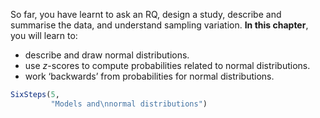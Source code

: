 ::: {.objectivesBox .objectives data-latex="{iconmonstr-target-4-240.png}"}
So far, you have learnt to ask an RQ, design a study, describe and summarise the data, and understand sampling variation.
**In this chapter**, you will learn to:

* describe and draw normal distributions.
* use $z$-scores to compute probabilities related to normal distributions.
* work 'backwards' from probabilities for normal distributions.
:::


```r
SixSteps(5, 
         "Models and\nnormal distributions")
```
